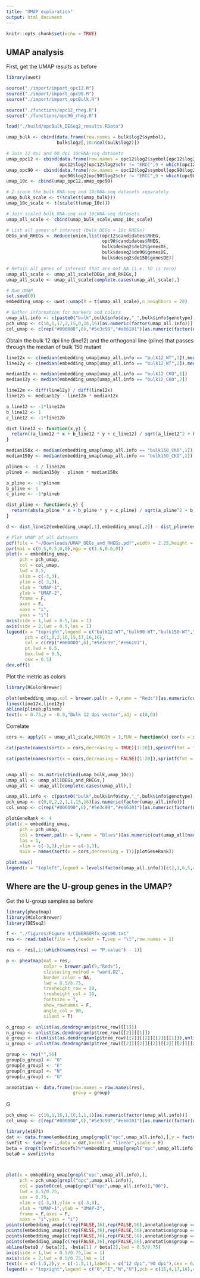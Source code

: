```yaml
---
title: "UMAP exploration"
output: html_document
---
```


```r
knitr::opts_chunk$set(echo = TRUE)
```

## UMAP analysis

First, get the UMAP results as before
```r
library(uwot)

source("./import/import_opc12.R")
source("./import/import_opc90.R")
source("./import/import_opcBulk.R")

source("./functions/opc12_rheg.R")
source("./functions/opc90_rheg.R")

load("./build/opcBulk_DESeq2_results.RData")

umap_bulk <- cbind(data.frame(row.names = bulk$log2$symbol),
                   bulk$log2[,10:ncol(bulk$log2)])

# Join 12 dpi and 90 dpi 10cRNA-seq datasets
umap_opc12 <- cbind(data.frame(row.names = opc12$log2$symbol[opc12$log2$chr != "ERCC"]),
                    opc12$log2[opc12$log2$chr != "ERCC",9 + which(opc12$info$type == "ten-cell")])
umap_opc90 <- cbind(data.frame(row.names = opc12$log2$symbol[opc90$log2$chr != "ERCC"]),
                    opc90$log2[opc90$log2$chr != "ERCC",9 + which(opc90$info$type == "ten-cell")])
umap_10c <- cbind(umap_opc12,umap_opc90)

# Z-score the bulk RNA-seq and 10cRNA-seq datasets separately
umap_bulk_scale <- t(scale(t(umap_bulk)))
umap_10c_scale <- t(scale(t(umap_10c)))

# Join scaled bulk RNA-seq and 10cRNA-seq datasets
umap_all_scale <- cbind(umap_bulk_scale,umap_10c_scale)

# List all genes of interest (bulk DEGs + 10c RHEGs)
DEGs_and_RHEGs <- Reduce(union,list(opc12$candidates$RHEG,
                                    opc90$candidates$RHEG,
                                    bulk$deseq2$de12$genesDE,
                                    bulk$deseq2$de90$genesDE,
                                    bulk$deseq2$de150$genesDE))

# Retain all genes of interest that are not NA (i.e. SD is zero)
umap_all_scale <- umap_all_scale[DEGs_and_RHEGs,]
umap_all_scale <- umap_all_scale[complete.cases(umap_all_scale),]

# Run UMAP
set.seed(0)
embedding_umap <- uwot::umap(X = t(umap_all_scale),n_neighbors = 20)

# Gather information for markers and colors
umap_all.info <- c(paste0("bulk",bulk$info$day,"_",bulk$info$genotype),rep("opc12",sum(opc12$info$type == "ten-cell")),rep("opc90",sum(opc90$info$type == "ten-cell")))
pch_umap <- c(16,1,17,2,15,0,16,16)[as.numeric(factor(umap_all.info))]
col_umap <- c(rep("#000000",6),"#5e3c99","#e66101")[as.numeric(factor(umap_all.info))]
```

Obtain the bulk 12 dpi line (line12) and the orthogonal line (pline) that passes through the median of bulk 150 mutant
```r
line12x <- c(median(embedding_umap[umap_all.info == "bulk12_WT",1]),median(embedding_umap[umap_all.info == "bulk12_CKO",1]))
line12y <- c(median(embedding_umap[umap_all.info == "bulk12_WT",2]),median(embedding_umap[umap_all.info == "bulk12_CKO",2]))

median12x <- median(embedding_umap[umap_all.info == "bulk12_CKO",1])
median12y <- median(embedding_umap[umap_all.info == "bulk12_CKO",2])

line12m <- diff(line12y) / diff(line12x)
line12b <- median12y - line12m * median12x

a_line12 <- -1*line12m
b_line12 <- 1
c_line12 <- -1*line12b

dist_line12 <- function(x,y) {
  return((a_line12 * x + b_line12 * y + c_line12) / sqrt(a_line12^2 + b_line12^2))
}

median150x <- median(embedding_umap[umap_all.info == "bulk150_CKO",1])
median150y <- median(embedding_umap[umap_all.info == "bulk150_CKO",2])

plinem <- -1 / line12m
plineb <- median150y - plinem * median150x

a_pline <- -1*plinem
b_pline <- 1
c_pline <- -1*plineb

dist_pline <- function(x,y) {
  return(abs(a_pline * x + b_pline * y + c_pline) / sqrt(a_pline^2 + b_pline^2))
}

d <- dist_line12(embedding_umap[,1],embedding_umap[,2]) - dist_pline(embedding_umap[,1],embedding_umap[,2])

```

``` r
# Plot UMAP of all datasets
pdf(file = "~/Downloads/UMAP_DEGs_and_RHEGs.pdf",width = 2.25,height = 2.25,pointsize = 7,useDingbats = F)
par(mai = c(0.5,0.5,0,0),mgp = c(1.6,0.6,0))
plot(x = embedding_umap,
     pch = pch_umap,
     col = col_umap,
     lwd = 0.5,
     xlim = c(-3,3),
     ylim = c(-3,3),
     xlab = "UMAP-1",
     ylab = "UMAP-2",
     frame = F,
     axes = F,
     xaxs = "i",
     yaxs = "i")
axis(side = 1,lwd = 0.5,las = 1)
axis(side = 2,lwd = 0.5,las = 1)
legend(x = "topright",legend = c("bulk12-WT","bulk90-WT","bulk150-WT","bulk12-CKO","bulk90-CKO","bulk150-CKO","10c-12","10c-90"),
       pch = c(1,0,2,16,15,17,16,16),
       col = c(rep("#000000",6),"#5e3c99","#e66101"),
       pt.lwd = 0.5,
       box.lwd = 0.5,
       cex = 0.5)
dev.off()
```

Plot the metric as colors
```r
library(RColorBrewer)

plot(embedding_umap,col = brewer.pal(n = 9,name = "Reds")[as.numeric(cut(d,breaks = 9))],pch = 16,asp = 1)
lines(line12x,line12y)
abline(plineb,plinem)
text(x = 0.75,y = -0.9,"Bulk 12 dpi vector",adj = c(0,0))
```

Correlate
```r
cors <- apply(X = umap_all_scale,MARGIN = 1,FUN = function(x) cor(x = x,y = d,method = "spearman"))

cat(paste(names(sort(x = cors,decreasing = TRUE)[1:20]),sprintf(fmt = "%.3f",as.numeric(sort(x = cors,decreasing = TRUE)[1:20])),sep = "\t"),sep = "\n")

cat(paste(names(sort(x = cors,decreasing = FALSE)[1:20]),sprintf(fmt = "%.3f",as.numeric(sort(x = cors,decreasing = FALSE)[1:20])),sep = "\t"),sep = "\n")


umap_all <- as.matrix(cbind(umap_bulk,umap_10c))
umap_all <- umap_all[DEGs_and_RHEGs,]
umap_all <- umap_all[complete.cases(umap_all),]

umap_all.info <- c(paste0("bulk",bulk$info$day,"_",bulk$info$genotype),rep("opc12",sum(opc12$info$type == "ten-cell")),rep("opc90",sum(opc90$info$type == "ten-cell")))
pch_umap <- c(0,0,2,2,1,1,15,16)[as.numeric(factor(umap_all.info))]
col_umap <- c(rep("#000000",6),"#5e3c99","#e66101")[as.numeric(factor(umap_all.info))]
```

```r
plotGeneRank <- 4
plot(x = embedding_umap,
     pch = pch_umap,
     col = brewer.pal(n = 9,name = "Blues")[as.numeric(cut(umap_all[names(sort(x = cors,decreasing = T))[plotGeneRank],],breaks = 9))],
     las = 1,
     xlim = c(-3,3),ylim = c(-3,3),
     main = names(sort(x = cors,decreasing = T))[plotGeneRank])

plot.new()
legend(x = "topleft",legend = levels(factor(umap_all.info))[c(2,1,6,5,4,3,7,8)],pch = c(0,0,2,2,1,1,15,16)[c(2,1,6,5,4,3,7,8)])
```


## Where are the U-group genes in the UMAP?

Get the U-group samples as before
```r
library(pheatmap)
library(RColorBrewer)
library(DESeq2)

f <- "./figures/Figure 4/CIBERSORTx_opc90.txt"
res <- read.table(file = f,header = T,sep = "\t",row.names = 1)

res <- res[,1:(which(names(res) == "P.value") - 1)]

p <- pheatmap(mat = res,
              color = brewer.pal(9,"Reds"),
              clustering_method = "ward.D2",
              border_color = NA,
              lwd = 0.5/0.75,
              treeheight_row = 20,
              treeheight_col = 10,
              fontsize = 7,
              show_rownames = F,
              angle_col = 90,
              silent = T)

o_group <- unlist(as.dendrogram(p$tree_row)[[1]])
n_group <- unlist(as.dendrogram(p$tree_row)[[2]][[1]])
e_group <- c(unlist(as.dendrogram(p$tree_row)[[2]][[2]][[2]][[1]]),unlist(as.dendrogram(p$tree_row)[[2]][[2]][[2]][[2]][[1]]))
u_group <- unlist(as.dendrogram(p$tree_row)[[2]][[2]][[2]][[2]][[2]][[2]])

group <- rep("",56)
group[o_group] <- "O"
group[e_group] <- "E"
group[n_group] <- "N"
group[u_group] <- "U"

annotation <- data.frame(row.names = row.names(res),
                         group = group)
```

G
```r
pch_umap <- c(16,1,16,1,16,1,1,1)[as.numeric(factor(umap_all.info))]
col_umap <- c(rep("#000000",6),"#5e3c99","#e66101")[as.numeric(factor(umap_all.info))]

library(e1071)
dat <- data.frame(embedding_umap[grepl("opc",umap_all.info),],y = factor(c(rep("12 dpi",56),rep("90 dpi",56))))
svmfit <- svm(y ~ .,data = dat,kernel = "linear",scale = F)
beta = drop(t(svmfit$coefs)%*%embedding_umap[grepl("opc",umap_all.info),][svmfit$index,])
beta0 = svmfit$rho



plot(x = embedding_umap[grepl("opc",umap_all.info),],
     pch = pch_umap[grepl("opc",umap_all.info)],
     col = paste0(col_umap[grepl("opc",umap_all.info)],"00"),
     lwd = 0.5/0.75,
     cex = 0.75,
     xlim = c(-3,3),ylim = c(-3,3),
     xlab = "UMAP-1",ylab = "UMAP-2",
     frame = F,axes = F,
     xaxs = "i",yaxs = "i")
points(embedding_umap[c(rep(FALSE,36),rep(FALSE,56),annotation$group == "O"),],pch = 15,col = "#e66101")
points(embedding_umap[c(rep(FALSE,36),rep(FALSE,56),annotation$group == "E"),],pch = 4,col = "#e66101")
points(embedding_umap[c(rep(FALSE,36),rep(FALSE,56),annotation$group == "N"),],pch = 17,col = "#e66101")
points(embedding_umap[c(rep(FALSE,36),rep(FALSE,56),annotation$group == "U"),],pch = 16,col = "#e66101")
abline(beta0 / beta[2], -beta[1] / beta[2],lwd = 0.5/0.75)
axis(side = 1,lwd = 0.5/0.75,las = 1)
axis(side = 2,lwd = 0.5/0.75,las = 1)
text(x = c(-1.5,2),y = c(-1.5,1),labels = c("12 dpi","90 dpi"),cex = 6/7)
legend(x = "topright",legend = c("O","E","N","U"),pch = c(15,4,17,16),col = "#e66101")
```